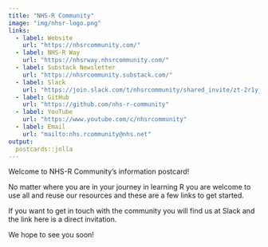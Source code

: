 ```yaml
---
title: "NHS-R Community"
image: "img/nhsr-logo.png"
links:
  - label: Website
    url: "https://nhsrcommunity.com/"
  - label: NHS-R Way
    url: "https://nhsrway.nhsrcommunity.com/"
  - label: Substack Newsletter
    url: "https://nhsrcommunity.substack.com/"
  - label: Slack
    url: "https://join.slack.com/t/nhsrcommunity/shared_invite/zt-2r1yjgkio-steh_TwjVUJXdMDhKl~kjA"
  - label: GitHub
    url: "https://github.com/nhs-r-community"
  - label: YouTube
    url: "https://www.youtube.com/c/nhsrcommunity"
  - label: Email
    url: "mailto:nhs.rcommunity@nhs.net"
output:
  postcards::jolla
---
```

 
Welcome to NHS-R Community's information postcard!

No matter where you are in your journey in learning R you are welcome to use all and reuse our resources and these are a few links to get started. 

If you want to get in touch with the community you will find us at Slack and the link here is a direct invitation.

We hope to see you soon!